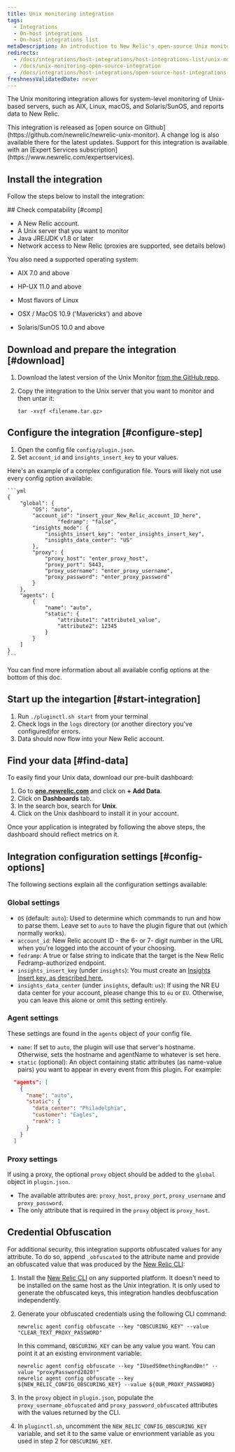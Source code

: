 ```yaml
---
title: Unix monitoring integration
tags:
  - Integrations
  - On-host integrations
  - On-host integrations list
metaDescription: An introduction to New Relic's open-source Unix monitoring integration.
redirects:
  - /docs/integrations/host-integrations/host-integrations-list/unix-monitoring-integration
  - /docs/unix-monitoring-open-source-integration
  - /docs/integrations/host-integrations/open-source-host-integrations-list/unix-monitoring-open-source-integration
freshnessValidatedDate: never
---
```


The Unix monitoring integration allows for system-level monitoring of Unix-based servers, such as AIX, Linux, macOS, and Solaris/SunOS, and reports data to New Relic.

<Callout variant="tip">
  This integration is released as [open source on Github](https://github.com/newrelic/newrelic-unix-monitor). A change log is also available there for the latest updates. Support for this integration is available with an [Expert Services subscription](https://www.newrelic.com/expertservices).
</Callout>

## Install the integration 

Follow the steps below to install the integration:

<Steps>
    <Step>
## Check compatability [#comp]

* A New Relic account.
* A Unix server that you want to monitor
* Java JRE/JDK v1.8 or later
* Network access to New Relic (proxies are supported, see details below)

You also need a supported operating system:

* AIX 7.0 and above
* HP-UX 11.0 and above
* Most flavors of Linux 
* OSX / MacOS 10.9 ('Mavericks') and above
* Solaris/SunOS 10.0 and above

    </Step>
    <Step>
## Download and prepare the integration [#download]

1. Download the latest version of the Unix Monitor [from the GitHub repo](https://github.com/newrelic/newrelic-unix-monitor/releases/latest).
2. Copy the integration to the Unix server that you want to monitor and then untar it:

    ```shell
    tar -xvzf <filename.tar.gz>
    ```

    </Step>
    <Step>
## Configure the integration [#configure-step]

1. Open the config file `config/plugin.json`.
2. Set `account_id` and `insights_insert_key` to your values.

Here's an example of a complex configuration file. Yours will likely not use every config option available:

    ```yml
    {
        "global": {
            "OS": "auto",
            "account_id": "insert_your_New_Relic_account_ID_here",
                    "fedramp": "false",
            "insights_mode": {
                "insights_insert_key": "enter_insights_insert_key",
                "insights_data_center": "US"
            },
            "proxy": {
                "proxy_host": "enter_proxy_host",
                "proxy_port": 5443,
                "proxy_username": "enter_proxy_username",
                "proxy_password": "enter_proxy_password"
            }
        },
        "agents": [
            {
                "name": "auto",
                "static": {
                    "attribute1": "attribute1_value",
                    "attribute2": 12345
                }
            }
        ]
    }
    ```

You can find more information about all available config options at the bottom of this doc.
    </Step>
    <Step>
## Start up the integartion [#start-integration]

1. Run `./pluginctl.sh start` from your terminal
2. Check logs in the `logs` directory (or another directory you've configured)for errors. 
3. Data should now flow into your New Relic account.
    </Step>
    <Step>
## Find your data [#find-data]

To easily find your Unix data, download our pre-built dashboard:

1. Go to <DoNotTranslate>**[one.newrelic.com](https://one.newrelic.com/)**</DoNotTranslate> and click on <DoNotTranslate>**+ Add Data**</DoNotTranslate>.
2. Click on <DoNotTranslate>**Dashboards**</DoNotTranslate> tab.
3. In the search box, search for <DoNotTranslate>**Unix**</DoNotTranslate>.
4. Click on the Unix dashboard to install it in your account.

Once your application is integrated by following the above steps, the dashboard should reflect metrics on it.
</Steps>

## Integration configuration settings [#config-options]

The following sections explain all the configuration settings available:

### Global settings
* `OS` (default: `auto`): Used to determine which commands to run and how to parse them. Leave set to `auto` to have the plugin figure that out (which normally works).
* `account_id`: New Relic account ID - the 6- or 7- digit number in the URL when you're logged into the account of your choosing.
* `fedramp`: A true or false string to indicate that the target is the New Relic Fedramp-authorized endpoint.
* `insights_insert_key` (under `insights`): You must create an [Insights Insert key, as described here.](/docs/insights/insights-data-sources/custom-data/insert-custom-events-insights-api#register)
* `insights_data_center` (under `insights`, default: `us`): If using the NR EU data center for your account, please change this to `eu` or `EU`. Otherwise, you can leave this alone or omit this setting entirely. 

### Agent settings
These settings are found in the `agents` object of your config file.

* `name`: If set to `auto`, the plugin will use that server's hostname. Otherwise, sets the hostname and agentName to whatever is set here.
* `static` (optional): An object containing static attributes (as name-value pairs) you want to appear in every event from this plugin. For example:
```json
  "agents": [
    {
      "name": "auto",
      "static": {
        "data_center": "Philadelphia",
        "customer": "Eagles",
        "rank": 1
      }
    }
  ]
```

### Proxy settings
If using a proxy, the optional `proxy` object should be added to the `global` object in `plugin.json`.

* The available attributes are: `proxy_host`, `proxy_port`, `proxy_username` and `proxy_password`.
* The only attribute that is required in the `proxy` object is `proxy_host`.

## Credential Obfuscation
For additional security, this integration supports obfuscated values for any attribute. To do so, append  `_obfuscated` to the attribute name and provide  an obfuscated value that was produced by the [New Relic CLI](https://github.com/newrelic/newrelic-cli):

1. Install the [New Relic CLI](https://github.com/newrelic/newrelic-cli#installation) on any supported platform. It doesn't need to be installed on the same host as the Unix integration. It is only used to generate the obfuscated keys, this integration handles deobfuscation independently.

2. Generate your obfuscated credentials using the following CLI command:
    
    ```
    newrelic agent config obfuscate --key "OBSCURING_KEY" --value "CLEAR_TEXT_PROXY_PASSWORD"
    ```

    In this command, `OBSCURING_KEY` can be any value you want. You can point it at an existing environment variable:

    ```
    newrelic agent config obfuscate --key "IUsedS0methingRand0m!" --value "proxyPassword2020!"
    newrelic agent config obfuscate --key ${NEW_RELIC_CONFIG_OBSCURING_KEY} --value ${OUR_PROXY_PASSWORD}
    ```

3. In the `proxy` object in `plugin.json`, populate the `proxy_username_obfuscated` and `proxy_password_obfuscated` attributes with the values returned by the CLI.

4. In `pluginctl.sh`, uncomment the `NEW_RELIC_CONFIG_OBSCURING_KEY` variable, and set it to the same value or envrionment variable as you used in step 2 for `OBSCURING_KEY`.
